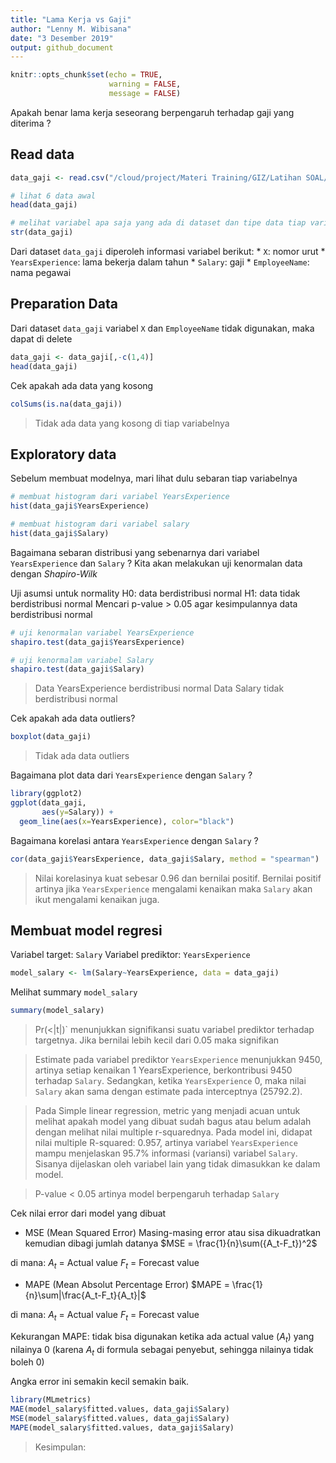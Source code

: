 ```yaml
---
title: "Lama Kerja vs Gaji"
author: "Lenny M. Wibisana"
date: "3 Desember 2019"
output: github_document
---
```


```r
knitr::opts_chunk$set(echo = TRUE,
                      warning = FALSE,
                      message = FALSE)
```


Apakah benar lama kerja seseorang berpengaruh terhadap gaji yang diterima ?

## Read data

```r
data_gaji <- read.csv("/cloud/project/Materi Training/GIZ/Latihan SOAL/Lama Kerja vs Gaji.csv")
```

```r
# lihat 6 data awal
head(data_gaji)

# melihat variabel apa saja yang ada di dataset dan tipe data tiap variabelnya
str(data_gaji)
```

Dari dataset `data_gaji` diperoleh informasi variabel berikut:
* `X`: nomor urut
* `YearsExperience`: lama bekerja dalam tahun
* `Salary`: gaji
* `EmployeeName`: nama pegawai


## Preparation Data

Dari dataset `data_gaji` variabel `X` dan `EmployeeName` tidak digunakan, maka dapat di delete
```r
data_gaji <- data_gaji[,-c(1,4)]
head(data_gaji)
```

Cek apakah ada data yang kosong
```r
colSums(is.na(data_gaji))
```
> Tidak ada data yang kosong di tiap variabelnya


## Exploratory data

Sebelum membuat modelnya, mari lihat dulu sebaran tiap variabelnya
```r
# membuat histogram dari variabel YearsExperience
hist(data_gaji$YearsExperience)
```


```r
# membuat histogram dari variabel salary
hist(data_gaji$Salary)
```

Bagaimana sebaran distribusi yang sebenarnya dari variabel `YearsExperience` dan `Salary` ?
Kita akan melakukan uji kenormalan data dengan *Shapiro-Wilk*

Uji asumsi untuk normality
H0: data berdistribusi normal
H1: data tidak berdistribusi normal
Mencari p-value > 0.05 agar kesimpulannya data berdistribusi normal
```r
# uji kenormalan variabel YearsExperience
shapiro.test(data_gaji$YearsExperience)

# uji kenormalam variabel Salary
shapiro.test(data_gaji$Salary)
```
> Data YearsExperience berdistribusi normal
> Data Salary tidak berdistribusi normal

Cek apakah ada data outliers?
```r
boxplot(data_gaji)
```
> Tidak ada data outliers

Bagaimana plot data dari `YearsExperience` dengan `Salary` ?
```r
library(ggplot2)
ggplot(data_gaji,
       aes(y=Salary)) +
  geom_line(aes(x=YearsExperience), color="black")
```


Bagaimana korelasi antara `YearsExperience` dengan `Salary` ?
```r
cor(data_gaji$YearsExperience, data_gaji$Salary, method = "spearman")
```
> Nilai korelasinya kuat sebesar 0.96 dan bernilai positif.
Bernilai positif artinya jika `YearsExperience` mengalami kenaikan maka `Salary` akan ikut mengalami kenaikan juga.


## Membuat model regresi

Variabel target: `Salary`
Variabel prediktor: `YearsExperience`
```r
model_salary <- lm(Salary~YearsExperience, data = data_gaji)
```

Melihat summary `model_salary`
```r
summary(model_salary)
```

> Pr(<|t|)` menunjukkan signifikansi suatu variabel prediktor terhadap targetnya. Jika bernilai lebih kecil dari 0.05 maka signifikan

> Estimate pada variabel prediktor `YearsExperience` menunjukkan 9450, artinya setiap kenaikan 1 YearsExperience, berkontribusi 9450 terhadap `Salary`.
Sedangkan, ketika `YearsExperience` 0, maka nilai `Salary` akan sama dengan estimate pada interceptnya (25792.2).

> Pada Simple linear regression, metric yang menjadi acuan untuk melihat apakah model yang dibuat sudah bagus atau belum adalah dengan melihat nilai multiple r-squarednya. Pada model ini, didapat nilai multiple R-squared: 0.957, artinya variabel `YearsExperience` mampu menjelaskan 95.7% informasi (variansi) variabel `Salary`.
Sisanya dijelaskan oleh variabel lain yang tidak dimasukkan ke dalam model.

> P-value < 0.05 artinya model berpengaruh terhadap `Salary`


Cek nilai error dari model yang dibuat

* MSE (Mean Squared Error)
Masing-masing error atau sisa dikuadratkan kemudian dibagi jumlah datanya
$MSE = \frac{1}{n}\sum({A_t-F_t})^2$

di mana:
$A_t$ = Actual value
$F_t$ = Forecast value

* MAPE (Mean Absolut Percentage Error)
$MAPE = \frac{1}{n}\sum|\frac{A_t-F_t}{A_t}|$

di mana:
$A_t$ = Actual value
$F_t$ = Forecast value

Kekurangan MAPE: tidak bisa digunakan ketika ada actual value ($A_t$) yang nilainya 0 (karena $A_t$ di formula sebagai penyebut, sehingga nilainya tidak boleh 0)


Angka error ini semakin kecil semakin baik.

```r
library(MLmetrics)
MAE(model_salary$fitted.values, data_gaji$Salary)
MSE(model_salary$fitted.values, data_gaji$Salary)
MAPE(model_salary$fitted.values, data_gaji$Salary)
```

> Kesimpulan:
